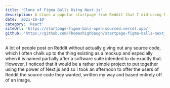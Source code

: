 ```yaml
---
title: 'Clone of Figma Balls Using Next.js'
description: A clone a popular startpage from Reddit that I did using Next.js for demonstrating how (relatively) painless porting such a project could be.
date: '2021-10-10'
category: 'React'
siteUrl: 'https://startpage-figma-bals-open-sourced.vercel.app/'
github: 'https://github.com/Thomashighbaugh/startpage-figma-balls-nextjs'
---
```


A lot of people post on Reddit without actually giving out any source code, which I often chalk up to the thing existing as a mockup and especially when it is named partially after a software suite intended to do exactly that. However, I noticed that it would be a rather simple project to put together using the power of Next.js and so I took an afternoon to offer the users of Reddit the source code they wanted, written my way and based entirely off of an image.
